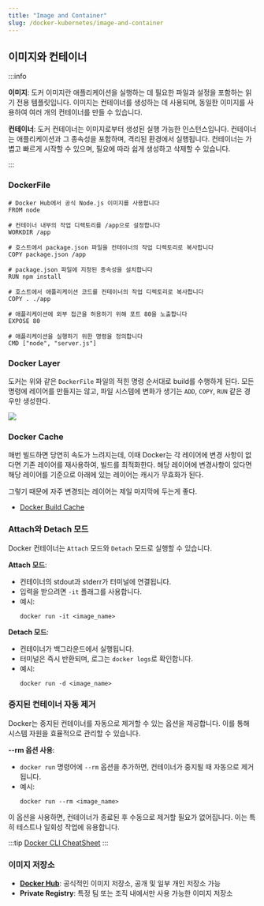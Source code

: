 ```yaml
---
title: "Image and Container"
slug: /docker-kubernetes/image-and-container
---
```


## 이미지와 컨테이너

:::info

**이미지**: 도커 이미지란 애플리케이션을 실행하는 데 필요한 파일과 설정을 포함하는 읽기 전용 템플릿입니다. 이미지는 컨테이너를 생성하는 데 사용되며, 동일한 이미지를 사용하여 여러 개의 컨테이너를 만들 수 있습니다.

**컨테이너**: 도커 컨테이너는 이미지로부터 생성된 실행 가능한 인스턴스입니다. 컨테이너는 애플리케이션과 그 종속성을 포함하며, 격리된 환경에서 실행됩니다. 컨테이너는 가볍고 빠르게 시작할 수 있으며, 필요에 따라 쉽게 생성하고 삭제할 수 있습니다.

:::

### DockerFile

```
# Docker Hub에서 공식 Node.js 이미지를 사용합니다
FROM node

# 컨테이너 내부의 작업 디렉토리를 /app으로 설정합니다
WORKDIR /app

# 호스트에서 package.json 파일을 컨테이너의 작업 디렉토리로 복사합니다
COPY package.json /app

# package.json 파일에 지정된 종속성을 설치합니다
RUN npm install

# 호스트에서 애플리케이션 코드를 컨테이너의 작업 디렉토리로 복사합니다
COPY . ./app

# 애플리케이션에 외부 접근을 허용하기 위해 포트 80을 노출합니다
EXPOSE 80

# 애플리케이션을 실행하기 위한 명령을 정의합니다
CMD ["node", "server.js"]
```

### Docker Layer

도커는 위와 같은 `DockerFile` 파일의 적힌 명령 순서대로 build를 수행하게 된다.
모든 명령에 레이어를 만들지는 않고, 파일 시스템에 변화가 생기는 `ADD`, `COPY`, `RUN` 같은 경우만 생성한다.

![](https://blog.kakaocdn.net/dn/czfjyz/btsIsfUKgbT/xOu7ElV9AIllRGv7xtOkH0/img.png)

### Docker Cache

매번 빌드하면 당연히 속도가 느려지는데, 이때 Docker는 각 레이어에 변경 사항이 없다면 기존 레이어를 재사용하여, 빌드를 최적화한다.
해당 레이어에 변경사항이 있다면 해당 레이어를 기준으로 아래에 있는 레이어는 캐시가 무효화가 된다.

그렇기 때문에 자주 변경되는 레이어는 제일 마지막에 두는게 좋다.

- [Docker Build Cache](https://docs.docker.com/build/cache/)

### Attach와 Detach 모드

Docker 컨테이너는 `Attach` 모드와 `Detach` 모드로 실행할 수 있습니다.

**Attach 모드**:

- 컨테이너의 stdout과 stderr가 터미널에 연결됩니다.
- 입력을 받으려면 `-it` 플래그를 사용합니다.
- 예시:
  ```
  docker run -it <image_name>
  ```

**Detach 모드**:

- 컨테이너가 백그라운드에서 실행됩니다.
- 터미널은 즉시 반환되며, 로그는 `docker logs`로 확인합니다.
- 예시:
  ```
  docker run -d <image_name>
  ```

### 중지된 컨테이너 자동 제거

Docker는 중지된 컨테이너를 자동으로 제거할 수 있는 옵션을 제공합니다. 이를 통해 시스템 자원을 효율적으로 관리할 수 있습니다.

**--rm 옵션 사용**:

- `docker run` 명령어에 `--rm` 옵션을 추가하면, 컨테이너가 중지될 때 자동으로 제거됩니다.
- 예시:
  ```
  docker run --rm <image_name>
  ```

이 옵션을 사용하면, 컨테이너가 종료된 후 수동으로 제거할 필요가 없어집니다. 이는 특히 테스트나 일회성 작업에 유용합니다.

:::tip
[Docker CLI CheatSheet](https://docs.docker.com/get-started/docker_cheatsheet.pdf)
:::

### 이미지 저장소

- [**Docker Hub**](https://hub.docker.com/): 공식적인 이미지 저장소, 공개 및 일부 개인 저장소 가능
- **Private Registry**: 특정 팀 또는 조직 내에서만 사용 가능한 이미지 저장소

